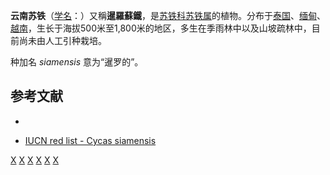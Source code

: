 {{Speciesbox 
| taxon = Cycas siamensis
| status = VU
| status_system = IUCN3.1
| authority = Miq., 1863
}}
'''云南苏铁'''（[[学名|学名]]：{{lang|la|''Cycas siamensis''}}）又稱'''暹羅蘇鐵'''，是[[苏铁科|苏铁科]][[苏铁属|苏铁属]]的植物。分布于[[泰国|泰国]]、[[缅甸|缅甸]]、[[越南|越南]]，生长于海拔500米至1,800米的地区，多生在季雨林中以及山坡疏林中，目前尚未由人工引种栽培。

种加名 ''siamensis'' 意为“暹罗的”。

== 参考文献 ==
<div class="references-small">
* {{cite web| url =http://www.bioinfo.cn/db05/KmzwSpecies.php?action=view&id=6235| title =云南苏铁| work =《中国高等植物数据库全库》| publisher =中国科学院微生物研究所| author =昆明植物研究所| accessdate =2009-02-24| deadurl =yes| archiveurl =https://web.archive.org/web/20160305003343/http://www.bioinfo.cn/db05/KmzwSpecies.php?action=view&id=6235| archivedate =2016-03-05}}
</div>
*[http://www.iucnredlist.org/details/42066/0 IUCN red list - Cycas siamensis] {{Wayback|url=http://www.iucnredlist.org/details/42066/0 |date=20150427143052 }}
{{Taxonbar|from=Q6855658}}

[[Category:苏铁属|X]]
[[Category:泰國植物|X]]
[[Category:緬甸植物|X]]
[[Category:越南植物|X]]
[[Category:雌雄異株植物|X]]
[[Category:1863年描述的植物|X]]